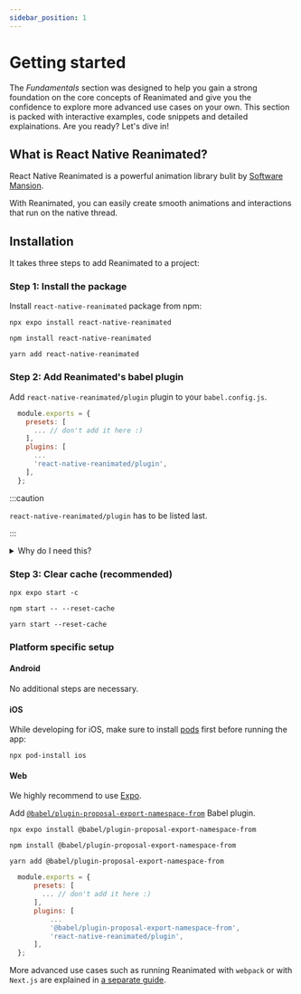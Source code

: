 ```yaml
---
sidebar_position: 1
---
```



# Getting started

The _Fundamentals_ section was designed to help you gain a strong foundation on the core concepts of Reanimated and give you the confidence to explore more advanced use cases on your own. This section is packed with interactive examples, code snippets and detailed explainations. Are you ready? Let's dive in!

## What is React Native Reanimated?

React Native Reanimated is a powerful animation library bulit by [Software Mansion](https://swmansion.com/).

With Reanimated, you can easily create smooth animations and interactions that run on the native thread.

## Installation

It takes three steps to add Reanimated to a project:

### Step 1: Install the package

Install `react-native-reanimated` package from npm:

<Tabs>
  <TabItem value="expo" label="EXPO" default>

    npx expo install react-native-reanimated

  </TabItem>
  <TabItem value="npm" label="NPM">

    npm install react-native-reanimated

  </TabItem>
  <TabItem value="yarn" label="YARN">

    yarn add react-native-reanimated

  </TabItem>
</Tabs>

### Step 2: Add Reanimated's babel plugin

Add `react-native-reanimated/plugin` plugin to your `babel.config.js`.

```js {7}
  module.exports = {
    presets: [
      ... // don't add it here :)
    ],
    plugins: [
      ...
      'react-native-reanimated/plugin',
    ],
  };
```

:::caution

`react-native-reanimated/plugin` has to be listed last.

:::

<details>
<summary>Why do I need this?</summary>

In short, the Reanimated babel plugin automatically converts special JavaScript functions (called [worklets](/worklets)) in a way that they could be passed and run in the UI thread.

To learn more about the plugin head onto to [Reanimated babel plugin](/docs/learn-more/reanimated-babel-plugin) section of the documentation.

</details>

### Step 3: Clear cache (recommended)

<Tabs>
  <TabItem value="expo" label="EXPO" default>

    npx expo start -c

  </TabItem>
  <TabItem value="npm" label="NPM">

    npm start -- --reset-cache

  </TabItem>
  <TabItem value="yarn" label="YARN">

    yarn start --reset-cache

  </TabItem>
</Tabs>

### Platform specific setup

#### Android

No additional steps are necessary.

#### iOS

While developing for iOS, make sure to install [pods](https://cocoapods.org/) first before running the app:

```
npx pod-install ios
```

#### Web

We highly recommend to use [Expo](https://expo.dev/).

Add [`@babel/plugin-proposal-export-namespace-from`](https://babeljs.io/docs/en/babel-plugin-proposal-export-namespace-from) Babel plugin.

<Tabs>
  <TabItem value="expo" label="EXPO" default>

    npx expo install @babel/plugin-proposal-export-namespace-from

  </TabItem>
  <TabItem value="npm" label="NPM">

    npm install @babel/plugin-proposal-export-namespace-from

  </TabItem>
  <TabItem value="yarn" label="YARN">

    yarn add @babel/plugin-proposal-export-namespace-from

  </TabItem>
</Tabs>

```js {7}
  module.exports = {
      presets: [
        ... // don't add it here :)
      ],
      plugins: [
          ...
          '@babel/plugin-proposal-export-namespace-from',
          'react-native-reanimated/plugin',
      ],
  };
```

More advanced use cases such as running Reanimated with `webpack` or with `Next.js` are explained in [a separate guide](/web-support).
